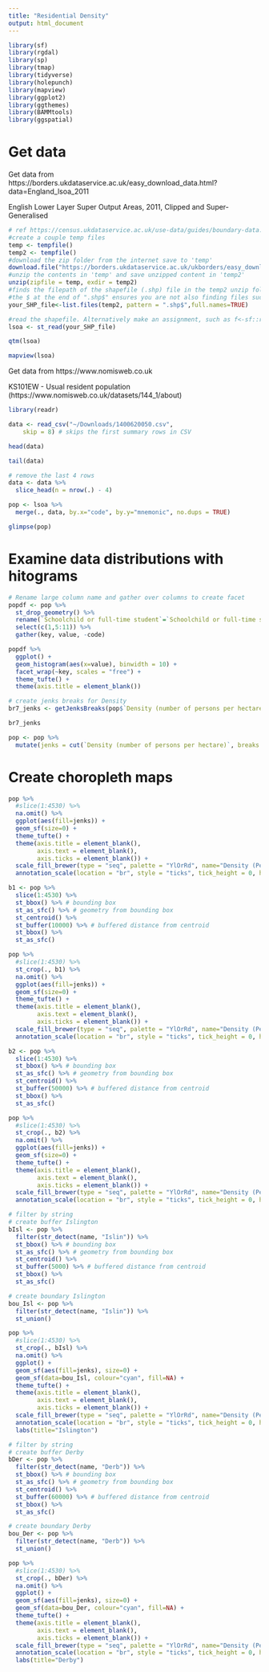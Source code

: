 ```yaml
---
title: "Residential Density"
output: html_document
---
```


```r
library(sf)
library(rgdal)
library(sp)
library(tmap)
library(tidyverse)
library(holepunch)
library(mapview)
library(ggplot2)
library(ggthemes)
library(BAMMtools)
library(ggspatial)
```

# Get data

Get data from https://borders.ukdataservice.ac.uk/easy_download_data.html?data=England_lsoa_2011

English Lower Layer Super Output Areas, 2011, Clipped and Super-Generalised
```r
# ref https://census.ukdataservice.ac.uk/use-data/guides/boundary-data.aspx
#create a couple temp files
temp <- tempfile()
temp2 <- tempfile()
#download the zip folder from the internet save to 'temp' 
download.file("https://borders.ukdataservice.ac.uk/ukborders/easy_download/prebuilt/shape/England_lsoa_2011_sgen_clipped.zip",temp)
#unzip the contents in 'temp' and save unzipped content in 'temp2'
unzip(zipfile = temp, exdir = temp2)
#finds the filepath of the shapefile (.shp) file in the temp2 unzip folder
#the $ at the end of ".shp$" ensures you are not also finding files such as .shp.xml 
your_SHP_file<-list.files(temp2, pattern = ".shp$",full.names=TRUE)

#read the shapefile. Alternatively make an assignment, such as f<-sf::read_sf(your_SHP_file)
lsoa <- st_read(your_SHP_file)
```

```r
qtm(lsoa)
```

```r
mapview(lsoa)
```

Get data from https://www.nomisweb.co.uk

KS101EW - Usual resident population (https://www.nomisweb.co.uk/datasets/144_1/about)
```r
library(readr)

data <- read_csv("~/Downloads/1400620050.csv", 
    skip = 8) # skips the first summary rows in CSV
```

```r
head(data)
```

```r
tail(data)
```

```r
# remove the last 4 rows
data <- data %>%
  slice_head(n = nrow(.) - 4)
```

```r
pop <- lsoa %>%
  merge(., data, by.x="code", by.y="mnemonic", no.dups = TRUE)
```

```r
glimpse(pop)
```

# Examine data distributions with hitograms

```r
# Rename large column name and gather over columns to create facet
popdf <- pop %>%
  st_drop_geometry() %>%
  rename(`Schoolchild or full-time student`=`Schoolchild or full-time student aged 4 and over at their non term-time address`) %>%
  select(c(1,5:11)) %>%
  gather(key, value, -code)
```

```r
popdf %>%
  ggplot() +
  geom_histogram(aes(x=value), binwidth = 10) + 
  facet_wrap(~key, scales = "free") +
  theme_tufte() +
  theme(axis.title = element_blank())
```

```r
# create jenks breaks for Density
br7_jenks <- getJenksBreaks(pop$`Density (number of persons per hectare)`, 8)
```

```r
br7_jenks
```

```r
pop <- pop %>%
  mutate(jenks = cut(`Density (number of persons per hectare)`, breaks = br7_jenks))
```

# Create choropleth maps
```r
pop %>% 
  #slice(1:4530) %>%
  na.omit() %>%
  ggplot(aes(fill=jenks)) +
  geom_sf(size=0) +
  theme_tufte() +
  theme(axis.title = element_blank(),
        axis.text = element_blank(),
        axis.ticks = element_blank()) +
  scale_fill_brewer(type = "seq", palette = "YlOrRd", name="Density (Pers/Ha)") +
  annotation_scale(location = "br", style = "ticks", tick_height = 0, height = unit(0, "mm"), line_width = 0.5, pad_x = unit(7, "mm"), text_cex = 0.7)
```

```r
b1 <- pop %>% 
  slice(1:4530) %>%
  st_bbox() %>% # bounding box
  st_as_sfc() %>% # geometry from bounding box
  st_centroid() %>%
  st_buffer(10000) %>% # buffered distance from centroid
  st_bbox() %>% 
  st_as_sfc()
```

```r
pop %>% 
  #slice(1:4530) %>%
  st_crop(., b1) %>%
  na.omit() %>%
  ggplot(aes(fill=jenks)) +
  geom_sf(size=0) +
  theme_tufte() +
  theme(axis.title = element_blank(),
        axis.text = element_blank(),
        axis.ticks = element_blank()) +
  scale_fill_brewer(type = "seq", palette = "YlOrRd", name="Density (Pers/Ha)") +
  annotation_scale(location = "br", style = "ticks", tick_height = 0, height = unit(0, "mm"), line_width = 0.5, pad_x = unit(7, "mm"), text_cex = 0.7)
```

```r
b2 <- pop %>% 
  slice(1:4530) %>%
  st_bbox() %>% # bounding box
  st_as_sfc() %>% # geometry from bounding box
  st_centroid() %>%
  st_buffer(50000) %>% # buffered distance from centroid
  st_bbox() %>% 
  st_as_sfc()
```

```r
pop %>% 
  #slice(1:4530) %>%
  st_crop(., b2) %>%
  na.omit() %>%
  ggplot(aes(fill=jenks)) +
  geom_sf(size=0) +
  theme_tufte() +
  theme(axis.title = element_blank(),
        axis.text = element_blank(),
        axis.ticks = element_blank()) +
  scale_fill_brewer(type = "seq", palette = "YlOrRd", name="Density (Pers/Ha)") +
  annotation_scale(location = "br", style = "ticks", tick_height = 0, height = unit(0, "mm"), line_width = 0.5, pad_x = unit(7, "mm"), text_cex = 0.7)
```

```r
# filter by string
# create buffer Islington
bIsl <- pop %>% 
  filter(str_detect(name, "Islin")) %>%
  st_bbox() %>% # bounding box
  st_as_sfc() %>% # geometry from bounding box
  st_centroid() %>%
  st_buffer(5000) %>% # buffered distance from centroid
  st_bbox() %>% 
  st_as_sfc()
```

```r
# create boundary Islington
bou_Isl <- pop %>% 
  filter(str_detect(name, "Islin")) %>%
  st_union() 
```

```r
pop %>% 
  #slice(1:4530) %>%
  st_crop(., bIsl) %>%
  na.omit() %>%
  ggplot() +
  geom_sf(aes(fill=jenks), size=0) +
  geom_sf(data=bou_Isl, colour="cyan", fill=NA) +
  theme_tufte() +
  theme(axis.title = element_blank(),
        axis.text = element_blank(),
        axis.ticks = element_blank()) +
  scale_fill_brewer(type = "seq", palette = "YlOrRd", name="Density (Pers/Ha)") +
  annotation_scale(location = "br", style = "ticks", tick_height = 0, height = unit(0, "mm"), line_width = 0.5, pad_x = unit(7, "mm"), text_cex = 0.7) %>%
  labs(title="Islington")
```

```r
# filter by string
# create buffer Derby
bDer <- pop %>% 
  filter(str_detect(name, "Derb")) %>%
  st_bbox() %>% # bounding box
  st_as_sfc() %>% # geometry from bounding box
  st_centroid() %>%
  st_buffer(60000) %>% # buffered distance from centroid
  st_bbox() %>% 
  st_as_sfc()
```

```r
# create boundary Derby
bou_Der <- pop %>% 
  filter(str_detect(name, "Derb")) %>%
  st_union() 
```

```r
pop %>% 
  #slice(1:4530) %>%
  st_crop(., bDer) %>%
  na.omit() %>%
  ggplot() +
  geom_sf(aes(fill=jenks), size=0) +
  geom_sf(data=bou_Der, colour="cyan", fill=NA) +
  theme_tufte() +
  theme(axis.title = element_blank(),
        axis.text = element_blank(),
        axis.ticks = element_blank()) +
  scale_fill_brewer(type = "seq", palette = "YlOrRd", name="Density (Pers/Ha)") +
  annotation_scale(location = "br", style = "ticks", tick_height = 0, height = unit(0, "mm"), line_width = 0.5, pad_x = unit(7, "mm"), text_cex = 0.7) %>%
  labs(title="Derby")
```

